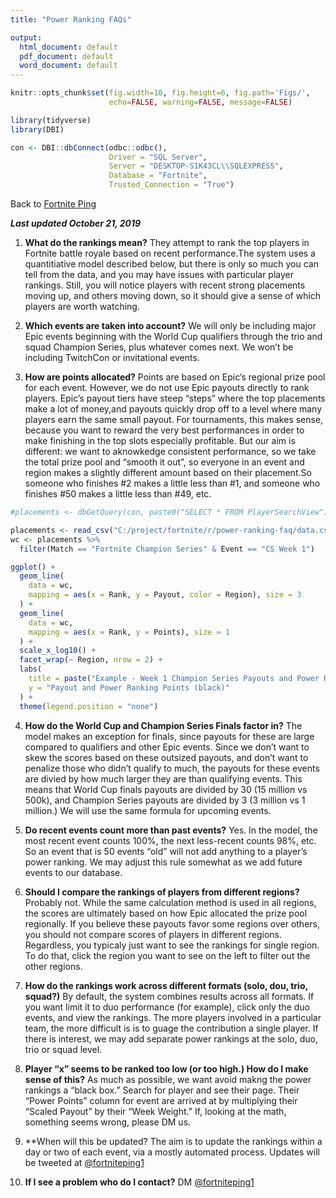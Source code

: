 ```yaml
---
title: "Power Ranking FAQs"

output:
  html_document: default
  pdf_document: default
  word_document: default
---
```



```r
knitr::opts_chunk$set(fig.width=10, fig.height=6, fig.path='Figs/',
                      echo=FALSE, warning=FALSE, message=FALSE)

library(tidyverse)
library(DBI)

con <- DBI::dbConnect(odbc::odbc(), 
                      Driver = "SQL Server", 
                      Server = "DESKTOP-S1K43CL\\SQLEXPRESS", 
                      Database = "Fortnite", 
                      Trusted_Connection = "True")
```
Back to [Fortnite Ping](<https://www.fortniteping.com>)

***Last updated October 21, 2019***

1. **What do the rankings mean?** They attempt to rank the top players in Fortnite battle royale based on recent performance.The system uses a quantitiative model described below, but there is only so much you can tell from the data, and you may have issues with particular player rankings. Still, you will notice players with recent strong placements moving up, and others moving down, so it should give a sense of which players are worth watching.        
2. **Which events are taken into account?** We will only be including major Epic events beginning with the World Cup qualifiers through the trio and squad Champion Series, plus whatever comes next. We won't be including TwitchCon or invitational events.  
                
3. **How are points allocated?** Points are based on Epic's regional prize pool for each event. However, we do not use Epic payouts directly to rank players. Epic's payout tiers have steep "steps" where the top placements make a lot of money,and payouts quickly drop off to a level where many players earn the same small payout. For tournaments, this makes sense, because you want to reward the very best performances in order to make finishing in the top slots especially profitable. But our aim is different: we want to aknowkedge consistent performance, so we take the total prize pool and "smooth it out", so everyone in an event and region makes a slightly different amount based on their placement.So someone who finishes #2 makes a little less than #1, and someone who finishes #50 makes a little less than #49, etc. 

```r

#placements <- dbGetQuery(con, paste0("SELECT * FROM PlayerSearchView"))

placements <- read_csv("C:/project/fortnite/r/power-ranking-faq/data.csv")
wc <- placements %>%
  filter(Match == "Fortnite Champion Series" & Event == "CS Week 1")

ggplot() +
  geom_line(
    data = wc, 
    mapping = aes(x = Rank, y = Payout, color = Region), size = 3
  ) +
  geom_line(
    data = wc, 
    mapping = aes(x = Rank, y = Points), size = 1
  ) +
  scale_x_log10() +
  facet_wrap(~ Region, nrow = 2) +
  labs(
    title = paste("Example - Week 1 Champion Series Payouts and Power Ranking Points"),
    y = "Payout and Power Ranking Points (black)"
  ) +
  theme(legend.position = "none")
```
                
4. **How do the World Cup and Champion Series Finals factor in?** The model makes an exception for finals, since payouts for these are large compared to qualifiers and other Epic events. Since we don't want to skew the scores based on these outsized payouts, and don't want to penalize those who didn't qualify to much, the payouts for these events are divied by how much larger they are than qualifying events. This means that World Cup finals payouts are divided by 30 (15 million vs 500k), and Champion Series payouts are divided by 3 (3 million vs 1 million.) We will use the same formula for upcoming events.    
                
5. **Do recent events count more than past events?** Yes. In the model, the most recent event counts 100%, the next less-recent counts 98%, etc. So an event that is 50 events "old" will not add anything to a player's power ranking. We may adjust this rule somewhat as we add future events to our database. 

6. **Should I compare the rankings of players from different regions?** Probably not. While the same calculation method is used in all regions, the scores are ultimately based on how Epic allocated the prize pool regionally. If you believe these payouts favor some regions over others, you should not compare scores of players in different regions. Regardless, you typicaly just want to see the rankings for single region. To do that, click the region you want to see on the left to filter out the other regions.     

7. **How do the rankings work across different formats (solo, dou, trio, squad?)** By default, the system combines results across all formats. If you want limit it to duo performance (for example), click only the duo events, and view the rankings. The more players involved in a particular team, the more difficult is is to guage the contribution a single player. If there is interest, we may add separate power rankings at the solo, duo, trio or squad level.     
                    
8. **Player "x" seems to be ranked too low (or too high.) How do I make sense of this?** As much as possible, we want avoid makng the power rankings a "black box." Search for player and see their page. Their "Power Points" column for event are arrived at by multiplying their "Scaled Payout" by their "Week Weight." If, looking at the math, something seems wrong, please DM us.        
9. **When will this be updated? The aim is to update the rankings within a day or two of each event, via a mostly automated process. Updates will be tweeted at <a href="https://twitter.com/fortniteping1">@fortniteping1</a>  

10. **If I see a problem who do I contact?** DM <a href="https://twitter.com/fortniteping1">@fortniteping1</a> 

